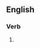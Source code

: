 ==English==

===Verb===
{{head|en|verb form}}

# {{present participle of|publicise|lang=en|nocat=1}}